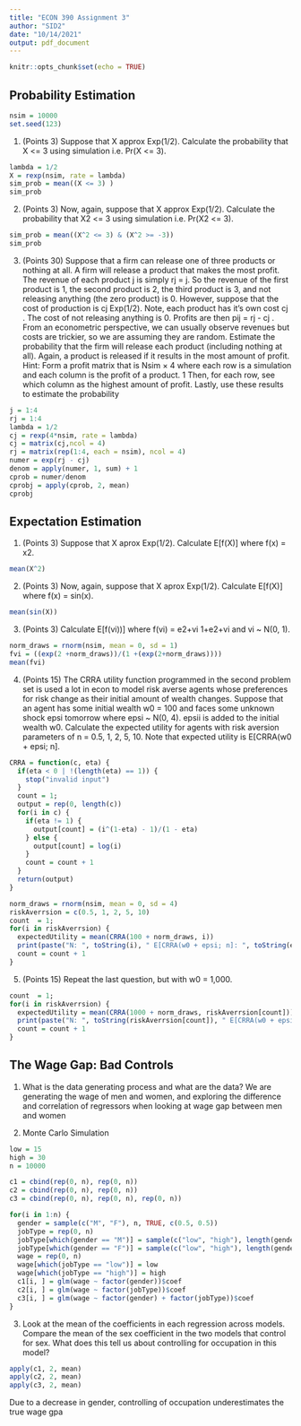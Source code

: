 ```yaml
---
title: "ECON 390 Assignment 3"
author: "SID2"
date: "10/14/2021"
output: pdf_document
---
```


```r
knitr::opts_chunk$set(echo = TRUE)
```

## Probability Estimation
```r
nsim = 10000
set.seed(123)
```

1. (Points 3) Suppose that X approx Exp(1/2). Calculate the probability that X <= 3 using simulation
i.e. Pr(X <= 3).
```r
lambda = 1/2
X = rexp(nsim, rate = lambda)
sim_prob = mean((X <= 3) )
sim_prob
```

2. (Points 3) Now, again, suppose that X approx Exp(1/2). Calculate the probability that X2 <= 3
using simulation i.e. Pr(X2 <= 3).
```r
sim_prob = mean((X^2 <= 3) & (X^2 >= -3))
sim_prob
```

3. (Points 30) Suppose that a firm can release one of three products or nothing at all. A firm will
release a product that makes the most profit. The revenue of each product j is simply rj = j.
So the revenue of the first product is 1, the second product is 2, the third product is 3, and
not releasing anything (the zero product) is 0. However, suppose that the cost of production
is cj  Exp(1/2). Note, each product has it’s own cost cj . The cost of not releasing anything
is 0. Profits are then
pij = rj - cj .
From an econometric perspective, we can usually observe revenues but costs are trickier, so
we are assuming they are random. Estimate the probability that the firm will release each
product (including nothing at all). Again, a product is released if it results in the most amount
of profit.
Hint: Form a profit matrix that is Nsim × 4 where each row is a simulation and each column
is the profit of a product.
1 Then, for each row, see which column as the highest amount of
profit. Lastly, use these results to estimate the probability
```r
j = 1:4
rj = 1:4
lambda = 1/2
cj = rexp(4*nsim, rate = lambda)
cj = matrix(cj,ncol = 4)
rj = matrix(rep(1:4, each = nsim), ncol = 4)
numer = exp(rj - cj)
denom = apply(numer, 1, sum) + 1
cprob = numer/denom
cprobj = apply(cprob, 2, mean)
cprobj
```

## Expectation Estimation

1. (Points 3) Suppose that X aprox Exp(1/2). Calculate E[f(X)] where f(x) = x2.
```r
mean(X^2)
```

2. (Points 3) Now, again, suppose that X aprox Exp(1/2). Calculate E[f(X)] where f(x) = sin(x).
```r
mean(sin(X))
```

3. (Points 3) Calculate E[f(vi))] where f(vi) = e2+vi
1+e2+vi and vi ~ N(0, 1).
```r
norm_draws = rnorm(nsim, mean = 0, sd = 1)
fvi = ((exp(2 +norm_draws))/(1 +(exp(2+norm_draws))))
mean(fvi)
```

4. (Points 15) The CRRA utility function programmed in the second problem set is used a lot
in econ to model risk averse agents whose preferences for risk change as their initial amount
of wealth changes. Suppose that an agent has some initial wealth w0 = 100 and faces some
unknown shock epsi tomorrow where epsi ~ N(0, 4).  epsii is added to the initial wealth w0. Calculate
the expected utility for agents with risk aversion parameters of n = 0.5, 1, 2, 5, 10. Note that
expected utility is E[CRRA(w0 + epsi; n].
```r
CRRA = function(c, eta) {
  if(eta < 0 | !(length(eta) == 1)) {
    stop("invalid input")
  }
  count = 1;
  output = rep(0, length(c))
  for(i in c) {
    if(eta != 1) {
      output[count] = (i^(1-eta) - 1)/(1 - eta)
    } else {
      output[count] = log(i)
    }
    count = count + 1
  }
  return(output)
}

norm_draws = rnorm(nsim, mean = 0, sd = 4)
riskAverrsion = c(0.5, 1, 2, 5, 10)
count  = 1;
for(i in riskAverrsion) {
  expectedUtility = mean(CRRA(100 + norm_draws, i))
  print(paste("N: ", toString(i), " E[CRRA(w0 + epsi; n]: ", toString(expectedUtility)))
  count = count + 1
}
```

5. (Points 15) Repeat the last question, but with w0 = 1,000.
```r
count  = 1;
for(i in riskAverrsion) {
  expectedUtility = mean(CRRA(1000 + norm_draws, riskAverrsion[count]))
  print(paste("N: ", toString(riskAverrsion[count]), " E[CRRA(w0 + epsi; n]: ", toString(expectedUtility)))
  count = count + 1
}
```

## The Wage Gap: Bad Controls

1. What is the data generating process and what are the data?
We are generating the wage of men and women, and exploring the difference and 
correlation of regressors when looking at wage gap between men and women

2. Monte Carlo Simulation
```r
low = 15
high = 30
n = 10000

c1 = cbind(rep(0, n), rep(0, n))
c2 = cbind(rep(0, n), rep(0, n))
c3 = cbind(rep(0, n), rep(0, n), rep(0, n))

for(i in 1:n) {
  gender = sample(c("M", "F"), n, TRUE, c(0.5, 0.5))
  jobType = rep(0, n)
  jobType[which(gender == "M")] = sample(c("low", "high"), length(gender[gender == "M"]), TRUE, c(0.5, 0.5))
  jobType[which(gender == "F")] = sample(c("low", "high"), length(gender[gender == "F"]), TRUE, c(0.75, 0.25))
  wage = rep(0, n)
  wage[which(jobType == "low")] = low
  wage[which(jobType == "high")] = high
  c1[i, ] = glm(wage ~ factor(gender))$coef
  c2[i, ] = glm(wage ~ factor(jobType))$coef
  c3[i, ] = glm(wage ~ factor(gender) + factor(jobType))$coef
}


```

3) Look at the mean of the coefficients in each regression across models. Compare
the mean of the sex coefficient in the two models that control for sex. What does 
this tell us about controlling for occupation in this model?
```r
apply(c1, 2, mean)
apply(c2, 2, mean)
apply(c3, 2, mean)
```
Due to a decrease in gender, controlling of occupation underestimates the true 
wage gpa




